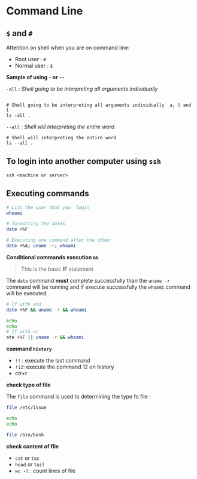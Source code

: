 # Command Line



## `$` and `#`

Attention on shell when you are on command line:

  * Root user : `#`
  * Normal user : `$`


**Sample of using `-` or `--`**

`-all` : _Shell going to be interpreting all arguments individually _

```

# Shell going to be interpreting all arguments individually  a, l and l
ls -all . 

```

`--all` : _Shell will interpreting the entire word_

```
# Shell will interpreting the entire word
ls --all .
```


## To login into another computer using `ssh`

```
ssh <machine or server>
```


## Executing commands


```bash

# List the user that you  login
whoami

# formatting the dates
date +%F

# Executing one command after the other
date +%A; uname -r; whoami


```

**Conditional commands execution `&&`**

> This is the basic **IF** statement

The `date` command **must** complete successfully than the `uname -r` command will be running and if execute successfully the `whoami` command will be executed

```bash

# If with and
date +%F && uname -r && whoami

echo 
echo
# If with or
ate +%F || uname -r && whoami

```


**command  `history`**

  * `!!` : execute the last command 
  * `!12`: execute the command 12 on history
  * ctr+r <part of command> 


**check type of file**

The `file` command is used to determining the type fo file : 

```bash
file /etc/issue

echo 
echo

file /bin/bash
```



**check content of file**

* `cat` or `tac`
* `head` or `tail`
* `wc -l` : count lines of file



